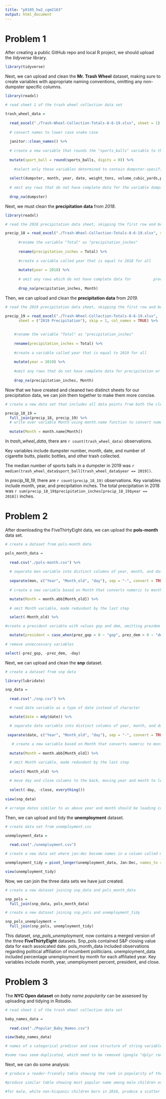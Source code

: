 ```yaml
---
title: "p8105_hw2_cgm2163"
output: html_document
---
```


# Problem 1

After creating a public GitHub repo and local R project, we should upload the _tidyverse_ library.

```r

library(tidyverse)

```

Next, we can upload and clean the **Mr. Trash Wheel** dataset, making sure to create variables with appropriate naming conventions, omitting any non-dumpster specific columns.

```r

library(readxl)

# read sheet 1 of the trash wheel collection data set

trash_wheel_data = 
  
  read_excel("./Trash-Wheel-Collection-Totals-8-6-19.xlsx", sheet = 1) %>%
  
  # convert names to lower case snake case
  
  janitor::clean_names() %>%
  
  # create a new variable that rounds the "sports_balls" variable to the nearest integer
  
  mutate(sport_ball = round(sports_balls, digits = 0)) %>%
  
    #select only these variables determined to contain dumpster-specific data, omitting sports_balls, made redundant by the previous step
  
  select(dumpster, month, year, date, weight_tons, volume_cubic_yards,plastic_bottles, polystyrene, cigarette_butts, glass_bottles, grocery_bags, chip_bags, homes_powered, sport_ball) %>%
  
  # omit any rows that do not have complete data for the variable dumpster
  
  drop_na(dumpster)

```

Next, we must clean the **precipitation data** from _2018_.

```r

library(readxl)

# read the 2018 precipitation data sheet, skipping the first row and beginning columns are titles

precip_18 = read_excel("./Trash-Wheel-Collection-Totals-8-6-19.xlsx", sheet = ("2018 Precipitation"), skip = 1, col_names = TRUE) %>%
      
      #rename the variable "Total" as "precipitation_inches"
  
      rename(precipitation_inches = Total) %>%
  
      #create a variable called year that is equal to 2018 for all         values
  
      mutate(year = 2018) %>%
  
      # omit any rows which do not have complete data for          precipitation_inches and Month
  
      drop_na(precipitation_inches, Month)

```

Then, we can upload and clean the **precipitation data** from _2019_.

```r

# read the 2019 precipitation data sheet, skipping the first row and beginning columns are titles

precip_19 = read_excel("./Trash-Wheel-Collection-Totals-8-6-19.xlsx", 
      sheet = ("2019 Precipitation"), skip = 1, col_names = TRUE) %>%
  
  
    #rename the variable "Total" as "precipitation_inches"
  
    rename(precipitation_inches = Total) %>%
  
    #create a variable called year that is equal to 2019 for all               values
  
    mutate(year = 2019) %>%
  
    #omit any rows that do not have complete data for precipitation or month
  
    drop_na(precipitation_inches, Month) 

```


Now that we have created and cleaned two distinct sheets for our precipitation data, we can join them together to make them more concise.

```r
# create a new data set that includes all data points from both the cleaned 2018 and 2019 precipitation data sets.

precip_18_19 =
  full_join(precip_18, precip_19) %>%
  # write over variable Month using month.name function to convert numeric months to month names
  
  mutate(Month = month.name[Month])

```

In _trash_wheel_data_, there are `r count(trash_wheel_data)` observations.

Key variables include dumpster number, month, date, and number of cigarette 
butts, plastic bottles, and other trash collected.


The median number of sports balls in a dumpster in 2019 was `r median(trash_wheel_data$sport_ball[trash_wheel_data$year == 2019]) `.

In _precip_18_19_, there are `r count(precip_18_19)` observations. Key variables 
include month, year, and precipitation inches. The total precipitation in 2018 was `r sum(precip_18_19$precipitation_inches[precip_18_19$year == 2018]) ` inches.


# Problem 2

After downloading the FiveThirtyEight data, we can upload the **pols-month** data set.

```r

# create a dataset from pols-month data

pols_month_data = 
  
  read.csv("./pols-month.csv") %>%
  
  # separate mon variable into distinct columns of year, month, and date as integers
  
  separate(mon, c("Year", "Month_old", "day"), sep = "-", convert = TRUE) %>%
  
  # create a new variable based on Month that converts numeric to month names

  mutate(Month = month.abb[Month_old]) %>%
  
  # omit Month variable, made redundant by the last step

  select(-Month_old) %>%

#create a president variable with values gop and dem, omitting prezdem and prezgop variables 

  mutate(president = case_when(prez_gop > 0 ~ "gop", prez_dem > 0 ~ "dem")) %>%
  
# remove unneccessary variables

select(-prez_gop, -prez_dem, -day)

```

Next, we can upload and clean the **snp** dataset.

```r

# create a dataset from snp data

library(lubridate)

snp_data = 
  
  read.csv("./snp.csv") %>%

  # read date variable as a type of date instead of character

  mutate(date = mdy(date)) %>%

  # separate date variable into distinct columns of year, month, and date
  
 separate(date, c("Year", "Month_old", "day"), sep = "-", convert = TRUE) %>%
  
   # create a new variable based on Month that converts numeric to month names
  
  mutate(Month = month.abb[Month_old]) %>%

  # omit Month variable, made redundant by the last step
  
  select(-Month_old) %>%
  
  # move day and close columns to the back, moving year and month to lead
  
  select(-day, -close, everything())
  
view(snp_data)

# arrange dates similar to as above year and month should be leading columns

```

Then, we can upload and tidy the **unemployment** dataset.

```r

# create data set from unemployment.csv

unemployment_data = 
  
  read.csv("./unemployment.csv") 

# create a new data set where jan:dec become names in a column called month and their values are assigned to a column called unemployment_percent

unemployment_tidy = pivot_longer(unemployment_data, Jan:Dec, names_to = "Month", values_to = "unemployment_percent") %>%

view(unemployment_tidy)

```

Now, we can join the three data sets we have just created.

```r
# create a new dataset joining snp_data and pols_month_data

snp_pols =
  full_join(snp_data, pols_month_data)

# create a new dataset joining snp_pols and unemployment_tidy

snp_pols_unemployment =
  full_join(snp_pols, unemployment_tidy)

```

This dataset, _snp_pols_unemployment_, now contains a merged version of the three **FiveThirtyEight** datasets.
Snp_pols contained S&P closing value data for each assoicated date. pols_month_data included observations regarding political affiliation of incumbent politicians. unemployment_data included percentage unemployment by month for each affiliated year. Key variables include month, year, unemployment percent, president, and close. 



# Problem 3

The **NYC Open dataset** on _baby name popularity_ can be assessed by uploading and tidying in Rstudio.

```r

# read sheet 1 of the trash wheel collection data set

baby_names_data = 
  
  read.csv("./Popular_Baby_Names.csv")

view(baby_names_data)

# names of a categorical predicor and case structure of string variables has changed over time- needs to be fixed

#some rows seem duplicated, which need to be removed (google "dplyr remove duplicate rows" to get started)

```

Next, we can do some analysis:

```r

# produce a reader-friendly table showing the rank in popularity of the name "olivia" as a female baby name over time; needs rows for ethnicities and columns for year

#produce similar table showing most popular name among male children over time

#for male, white non-hispanic children born in 2016, produce a scatter plot showing the number of children with a name (y axis) against the rank in popularity of that name (x axis)


```






